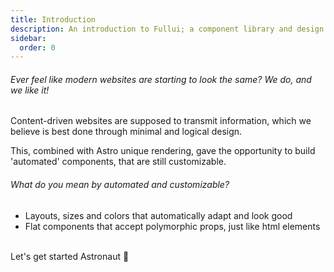 ```yaml
---
title: Introduction
description: An introduction to Fullui; a component library and design system built for Astro.
sidebar:
  order: 0
---
```


###### Ever feel like modern websites are starting to look the same? We do, and we like it!

Content-driven websites are supposed to transmit information, which we believe is best done through minimal and logical design. 

This, combined with Astro unique rendering, gave the opportunity to build 'automated' components, that are still customizable.
<br/>
###### What do you mean by automated and customizable?
- Layouts, sizes and colors that automatically adapt and look good
- Flat components that accept polymorphic props, just like html elements
<br/>
Let's get started Astronaut 🚀
